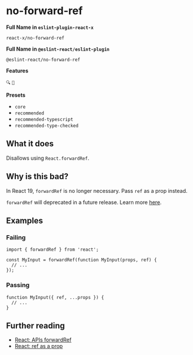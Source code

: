 # no-forward-ref

**Full Name in `eslint-plugin-react-x`**

```plain copy
react-x/no-forward-ref
```

**Full Name in `@eslint-react/eslint-plugin`**

```plain copy
@eslint-react/no-forward-ref
```

**Features**

`🔍` `🔄`

**Presets**

- `core`
- `recommended`
- `recommended-typescript`
- `recommended-type-checked`

## What it does

Disallows using `React.forwardRef`.

## Why is this bad?

In React 19, `forwardRef` is no longer necessary. Pass `ref` as a prop instead.

`forwardRef` will deprecated in a future release. Learn more [here](https://react.dev/blog/2024/12/05/react-19#ref-as-a-prop).

## Examples

### Failing

```tsx
import { forwardRef } from 'react';

const MyInput = forwardRef(function MyInput(props, ref) {
  // ...
});
```

### Passing

```tsx
function MyInput({ ref, ...props }) {
  // ...
}
```

## Further reading

- [React: APIs forwardRef](https://react.dev/reference/react/forwardRef)
- [React: ref as a prop](https://react.dev/blog/2024/12/05/react-19#ref-as-a-prop)
